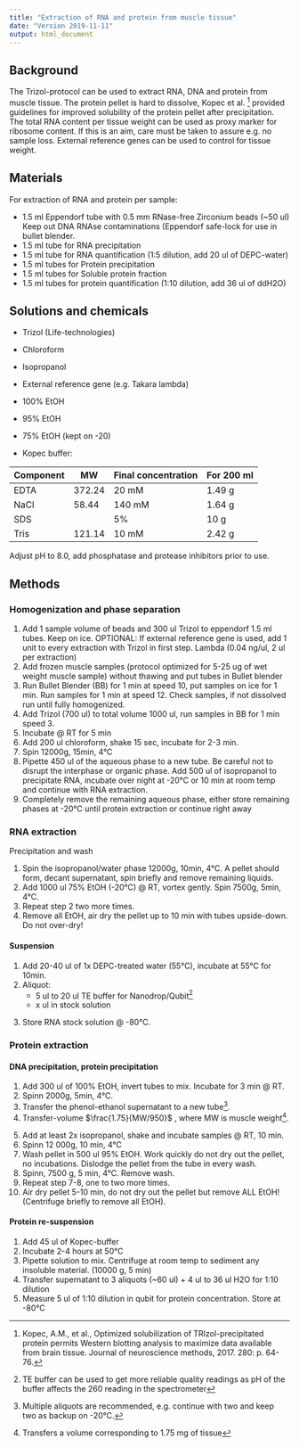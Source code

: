 ```yaml
---
title: "Extraction of RNA and protein from muscle tissue"
date: "Version 2019-11-11"
output: html_document
---
```


## Background
The Trizol-protocol can be used to extract RNA, DNA and protein from muscle tissue. The protein pellet is hard to dissolve, Kopec et al. [^a] provided guidelines for improved solubility of the protein pellet after precipitation. 
The total RNA content per tissue weight can be used as proxy marker for ribosome content. If this is an aim, care must be taken to assure e.g. no sample loss. 
External reference genes can be used to control for tissue weight.  

[^a]: Kopec, A.M., et al., Optimized solubilization of TRIzol-precipitated protein permits Western blotting analysis to maximize data available from brain tissue. Journal of neuroscience methods, 2017. 280: p. 64-76.

## Materials
For extraction of RNA and protein per sample:

* 1.5 ml Eppendorf tube with 0.5 mm RNase-free Zirconium beads (~50 ul) Keep out DNA RNAse contaminations (Eppendorf safe-lock for use in bullet blender.
* 1.5 ml tube for RNA precipitation
* 1.5 ml tube for RNA quantification (1:5 dilution, add 20 ul of DEPC-water)
* 1.5 ml tubes for Protein precipitation
* 1.5 ml tubes for Soluble protein fraction
* 1.5 ml tubes for protein quantification (1:10 dilution, add 36 ul of ddH2O)

## Solutions and chemicals
* Trizol (Life-technologies)
* Chloroform
* Isopropanol
* External reference gene (e.g. Takara lambda)
* 100% EtOH
* 95% EtOH
* 75% EtOH (kept on -20)

* Kopec buffer:

|Component     |MW	|Final concentration   |For 200 ml |
|--------------|--------|----------------------|-----------|
|EDTA	|372.24	|20 mM	|1.49 g|
|NaCl	|58.44	|140 mM	|1.64 g|
|SDS	|	|5%	|10 g|
|Tris 	|121.14	|10 mM	|2.42 g|

Adjust pH to 8.0, add phosphatase and protease inhibitors prior to use.




## Methods

### Homogenization and phase separation
1. Add 1 sample volume of beads and 300 ul Trizol to eppendorf 1.5 ml tubes. Keep on ice.
OPTIONAL: If external reference gene is used, add 1 unit to every extraction with Trizol in first step. Lambda (0.04 ng/ul, 2 ul per extraction)
2. Add frozen muscle samples (protocol optimized for 5-25 ug of wet weight muscle sample) without thawing and put tubes in Bullet blender
3. Run Bullet Blender (BB) for 1 min at speed 10, put samples on ice for 1 min. Run samples for 1 min at speed 12. Check samples, if not dissolved run until fully homogenized. 
4. Add Trizol (700 ul) to total volume 1000 ul, run samples in BB for 1 min speed 3.
5. Incubate @ RT for 5 min
6. Add 200 ul chloroform, shake 15 sec, incubate for 2-3 min.
7. Spin 12000g, 15min, 4°C
8. Pipette 450 ul of the aqueous phase to a new tube. Be careful not to disrupt the interphase or organic phase. Add 500 ul of isopropanol to precipitate RNA, incubate over night at -20°C or 10 min at room temp and continue with RNA extraction.
9. Completely remove the remaining aqueous phase, either store remaining phases at -20°C until protein extraction or continue right away


### RNA extraction
Precipitation and wash

1. Spin the isopropanol/water phase 12000g, 10min, 4°C. A pellet should form, decant supernatant, spin briefly and remove remaining liquids.
2. Add 1000 ul 75% EtOH (-20°C) @ RT, vortex gently. Spin 7500g, 5min, 4°C.
3. Repeat step 2 two more times.
4. Remove all EtOH, air dry the pellet up to 10 min with tubes upside-down. Do not over-dry!

#### Suspension

1. Add 20-40 ul of 1x DEPC-treated water (55°C), incubate at 55°C for 10min. 
2. Aliquot:
    * 5 ul to 20 ul TE  buffer for Nanodrop/Qubit[^1]
    * x ul in stock solution

[^1]: TE buffer can be used to get more reliable quality readings as pH of the buffer affects the 260 reading in the spectrometer

3. Store RNA stock solution @ -80°C.

### Protein extraction

#### DNA precipitation, protein precipitation

1. Add 300 ul of 100% EtOH, invert tubes to mix. Incubate for 3 min @ RT.
2. Spinn 2000g, 5min, 4°C.
3. Transfer the phenol-ethanol supernatant to a new tube[^2]. 
4. Transfer-volume   $\frac{1.75}{MW/950}$ , where MW is muscle weight[^3].

[^2]: Multiple aliquots are recommended, e.g. continue with two and keep two as backup on -20°C.
[^3]: Transfers a volume corresponding to 1.75 mg of tissue

5. Add at least 2x isopropanol, shake and incubate samples @ RT, 10 min.
6. Spinn 12 000g, 10 min, 4°C
7. Wash pellet in 500 ul 95% EtOH. Work quickly do not dry out the pellet, no incubations. Dislodge the pellet from the tube in every wash. 
8. Spinn, 7500 g, 5 min, 4°C. Remove wash. 
9. Repeat step 7-8, one to two more times. 
10. Air dry pellet 5-10 min, do not dry out the pellet but remove ALL EtOH! (Centrifuge briefly to remove all EtOH).

#### Protein re-suspension

1. Add 45 ul of Kopec-buffer
2. Incubate 2-4 hours at 50°C
3. Pipette solution to mix. Centrifuge at room temp to sediment any insoluble material. (10000 g, 5 min)
4. Transfer supernatant to 3 aliquots (~60 ul) + 4 ul to 36 ul H2O for 1:10 dilution
5. Measure 5 ul of 1:10 dilution in qubit for protein concentration. Store at -80°C







